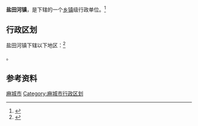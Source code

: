 {{中国乡级行政区|42/11/81/107/000}}

'''盐田河镇'''，是{{PRC admin/fullname|42/11/81/107/000|3}}下辖的一个[[乡镇|乡镇]]级行政单位。<ref>{{PRC admin/ref sgc|{{PRC admin/parent|42/11/81/107/000}}}}</ref>

== 行政区划 ==

盐田河镇下辖以下地区：<ref>{{PRC admin/ref sgc|42/11/81/107/000}}</ref>

{{PRC admin/children|42/11/81/107/000}}。

== 参考资料 ==

{{reflist}}

{{湖北省黄冈市麻城市行政区划}}
{{湖北行政区划小作品}}
[[Category:黄冈建制镇|麻城市]]
[[Category:麻城市行政区划|Category:麻城市行政区划]]